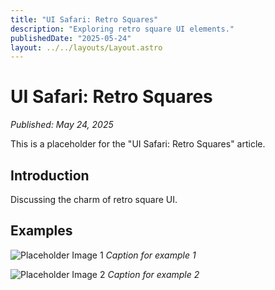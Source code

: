 ```yaml
---
title: "UI Safari: Retro Squares"
description: "Exploring retro square UI elements."
publishedDate: "2025-05-24"
layout: ../../layouts/Layout.astro
---
```


# UI Safari: Retro Squares

_Published: May 24, 2025_

This is a placeholder for the "UI Safari: Retro Squares" article.

## Introduction

Discussing the charm of retro square UI.

## Examples

![Placeholder Image 1](https://via.placeholder.com/400x300.png?text=Retro+Square+Example+1)
_Caption for example 1_

![Placeholder Image 2](https://via.placeholder.com/400x300.png?text=Retro+Square+Example+2)
_Caption for example 2_
